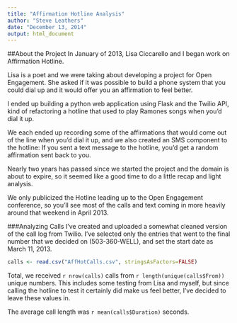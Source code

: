 ```yaml
---
title: "Affirmation Hotline Analysis"
author: "Steve Leathers"
date: "December 13, 2014"
output: html_document
---
```


##About the Project
In January of 2013, Lisa Ciccarello and I began work on Affirmation Hotline.

Lisa is a poet and we were taking about developing a project for Open Engagement. She asked if it was possible to build a phone system that you could dial up and it would offer you an affirmation to feel better. 

I ended up building a python web application using Flask and the Twilio API, kind of refactoring a hotline that used to play Ramones songs when you'd dial it up. 

We each ended up recording some of the affirmations that would come out of the line when you'd dial it up, and we also created an SMS component to the hotline: If you sent a text message to the hotline, you'd get a random affirmation sent back to you.

Nearly two years has passed since we started the project and the domain is about to expire, so it seemed like a good time to do a little recap and light analysis. 

We only publicized the Hotline leading up to the Open Engagement conference, so you'll see most of the calls and text coming in more heavily around that weekend in April 2013. 

###Analyzing Calls
I've created and uploaded a somewhat cleaned version of the call log from Twilio. I've selected only the entries that went to the final number that we decided on (503-360-WELL), and set the start date as March 11, 2013.

```r
calls <- read.csv("AffHotCalls.csv", stringsAsFactors=FALSE)
```

Total, we received `r nrow(calls)` calls from `r length(unique(calls$From))` unique numbers. This  includes some testing from Lisa and myself, but since calling the hotline to test it certainly did make us feel better, I've decided to leave these values in.

The average call length was `r mean(calls$Duration)` seconds.